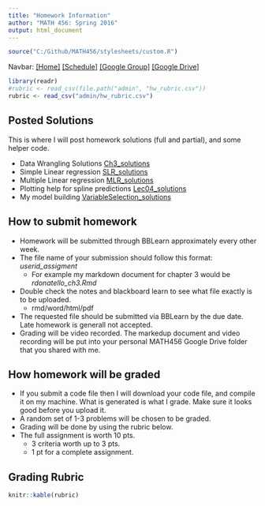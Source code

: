 ```yaml
---
title: "Homework Information"
author: "MATH 456: Spring 2016"
output: html_document
---
```


```r
source("C:/Github/MATH456/stylesheets/custom.R")
```

Navbar: [[Home]](index.html) [[Schedule]](Schedule.html) [[Google Group]](https://groups.google.com/forum/#!forum/csuc_stat)  [[Google Drive]](https://drive.google.com/a/mail.csuchico.edu/folderview?id=0B83Z8_sNw3KPcnVrYzVFRHUtcHM&usp=sharing)



```r
library(readr)
#rubric <- read_csv(file.path("admin", "hw_rubric.csv"))
rubric <- read_csv("admin/hw_rubric.csv")
```
## Posted Solutions
This is where I will post homework solutions (full and partial), and some helper code.

* Data Wrangling Solutions [Ch3_solutions](notes/solutions/ch3_solutions.html)
* Simple Linear regression [SLR_solutions](notes/solutions/SLR_solutions.html)
* Multiple Linear regression [MLR_solutions](notes/solutions/MLR_solutions.html)
* Plotting help for spline predictions [Lec04_solutions](notes/solutions/Lec04_solutions.html)
* My model building [VariableSelection_solutions](notes/solutions/VariableSelection_solutions.html)



## How to submit homework
* Homework will be submitted through BBLearn approximately every other week.
* The file name of your submission should follow this format: _userid_assigment_
    - For example my markdown document for chapter 3 would be _rdonatello_ch3.Rmd_
* Double check the notes and blackboard learn to see what file exactly is to be uploaded. 
    - rmd/word/html/pdf 
* The requested file should be submitted via BBLearn by the due date. 
  Late homework is generall not accepted. 
* Grading will be video recorded. The markedup document and video recording 
  will be put into your personal MATH456 Google Drive folder that you shared with me. 

      
## How homework will be graded
* If you submit a code file then I will download your code file, and compile
  it on my machine. What is generated is what I grade. 
  Make sure it looks good before you upload it. 
* A random set of 1-3 problems will be chosen to be graded. 
* Grading will be done by using the rubric below. 
* The full assignment is worth 10 pts.
    - 3 criteria worth up to 3 pts. 
    - 1 pt for a complete assignment. 

## Grading Rubric
```r
knitr::kable(rubric)
```